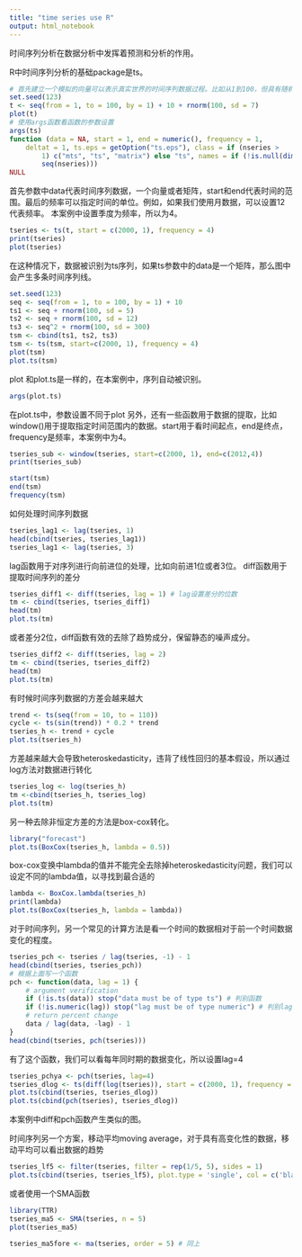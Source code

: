 ```yaml
---
title: "time series use R"
output: html_notebook
---
```


时间序列分析在数据分析中发挥着预测和分析的作用。

R中时间序列分析的基础package是ts。
```r
# 首先建立一个模拟的向量可以表示真实世界的时间序列数据过程。比如从1到100，但具有随机噪音
set.seed(123)
t <- seq(from = 1, to = 100, by = 1) + 10 + rnorm(100, sd = 7)
plot(t)
# 使用args函数看函数的参数设置
args(ts)
function (data = NA, start = 1, end = numeric(), frequency = 1, 
    deltat = 1, ts.eps = getOption("ts.eps"), class = if (nseries > 
        1) c("mts", "ts", "matrix") else "ts", names = if (!is.null(dimnames(data))) colnames(data) else paste("Series", 
        seq(nseries))) 
NULL
```
首先参数中data代表时间序列数据，一个向量或者矩阵，start和end代表时间的范围。最后的频率可以指定时间的单位。例如，如果我们使用月数据，可以设置12代表频率。
本案例中设置季度为频率，所以为4。
```r
tseries <- ts(t, start = c(2000, 1), frequency = 4)
print(tseries)
plot(tseries)
```
在这种情况下，数据被识别为ts序列，如果ts参数中的data是一个矩阵，那么图中会产生多条时间序列线。
```r
set.seed(123)
seq <- seq(from = 1, to = 100, by = 1) + 10
ts1 <- seq + rnorm(100, sd = 5)
ts2 <- seq + rnorm(100, sd = 12)
ts3 <- seq^2 + rnorm(100, sd = 300)
tsm <- cbind(ts1, ts2, ts3)
tsm <- ts(tsm, start=c(2000, 1), frequency = 4)
plot(tsm)
plot.ts(tsm)
```
plot 和plot.ts是一样的，在本案例中，序列自动被识别。
```r
args(plot.ts)
```
在plot.ts中，参数设置不同于plot
另外，还有一些函数用于数据的提取，比如window()用于提取指定时间范围内的数据。start用于看时间起点，end是终点，frequency是频率，本案例中为4。

```r
tseries_sub <- window(tseries, start=c(2000, 1), end=c(2012,4))
print(tseries_sub)

start(tsm)
end(tsm)
frequency(tsm)
```

如何处理时间序列数据

```r
tseries_lag1 <- lag(tseries, 1)
head(cbind(tseries, tseries_lag1))
tseries_lag1 <- lag(tseries, 3)
```
lag函数用于对序列进行向前进位的处理，比如向前进1位或者3位。
diff函数用于提取时间序列的差分
```r
tseries_diff1 <- diff(tseries, lag = 1) # lag设置差分的位数
tm <- cbind(tseries, tseries_diff1) 
head(tm)
plot.ts(tm)
```
或者差分2位，diff函数有效的去除了趋势成分，保留静态的噪声成分。
```r
tseries_diff2 <- diff(tseries, lag = 2)
tm <- cbind(tseries, tseries_diff2)
head(tm)
plot.ts(tm)

```
有时候时间序列数据的方差会越来越大
```r
trend <- ts(seq(from = 10, to = 110))
cycle <- ts(sin(trend)) * 0.2 * trend
tseries_h <- trend + cycle
plot.ts(tseries_h)
```
方差越来越大会导致heteroskedasticity，违背了线性回归的基本假设，所以通过log方法对数据进行转化
```r
tseries_log <- log(tseries_h)
tm <-cbind(tseries_h, tseries_log)
plot.ts(tm)
```
另一种去除非恒定方差的方法是box-cox转化。
```r
library("forecast")
plot.ts(BoxCox(tseries_h, lambda = 0.5))
```
box-cox变换中lambda的值并不能完全去除掉heteroskedasticity问题，我们可以设定不同的lambda值，以寻找到最合适的
```r
lambda <- BoxCox.lambda(tseries_h)
print(lambda)
plot.ts(BoxCox(tseries_h, lambda = lambda))

```

对于时间序列，另一个常见的计算方法是看一个时间的数据相对于前一个时间数据变化的程度。
```r

tseries_pch <- tseries / lag(tseries, -1) - 1
head(cbind(tseries, tseries_pch))
# 根据上面写一个函数
pch <- function(data, lag = 1) {
    # argument verification
    if (!is.ts(data)) stop("data must be of type ts") # 判别函数
    if (!is.numeric(lag)) stop("lag must be of type numeric") # 判别lag函数
    # return percent change
    data / lag(data, -lag) - 1
}
head(cbind(tseries, pch(tseries)))
```

有了这个函数，我们可以看每年同时期的数据变化，所以设置lag=4
```r
tseries_pchya <- pch(tseries, lag=4)
tseries_dlog <- ts(diff(log(tseries)), start = c(2000, 1), frequency = 4)
plot.ts(cbind(tseries, tseries_dlog))
plot.ts(cbind(pch(tseries), tseries_dlog))

```
本案例中diff和pch函数产生类似的图。

时间序列另一个方案，移动平均moving average，对于具有高变化性的数据，移动平均可以看出数据的趋势
```r
tseries_lf5 <- filter(tseries, filter = rep(1/5, 5), sides = 1)
plot.ts(cbind(tseries, tseries_lf5), plot.type = 'single', col = c('black', 'red'))
```
或者使用一个SMA函数
```r
library(TTR)
tseries_ma5 <- SMA(tseries, n = 5)
plot(tseries_ma5)

tseries_ma5fore <- ma(tseries, order = 5) # 同上
```


